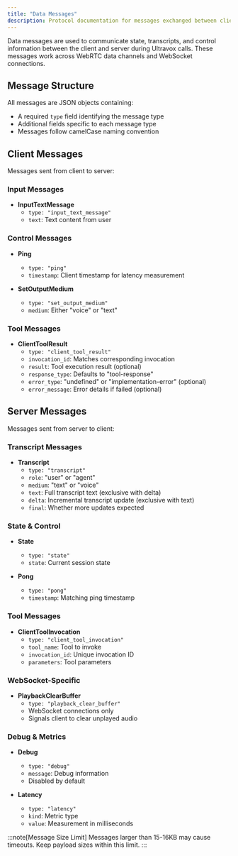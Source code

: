 ```yaml
---
title: "Data Messages"
description: Protocol documentation for messages exchanged between client and server during Ultravox calls.
---
```


Data messages are used to communicate state, transcripts, and control information between the client and server during Ultravox calls. These messages work across WebRTC data channels and WebSocket connections.

## Message Structure

All messages are JSON objects containing:
- A required `type` field identifying the message type
- Additional fields specific to each message type
- Messages follow camelCase naming convention

## Client Messages

Messages sent from client to server:

### Input Messages
- **InputTextMessage**
  - `type: "input_text_message"`
  - `text`: Text content from user

### Control Messages
- **Ping**
  - `type: "ping"` 
  - `timestamp`: Client timestamp for latency measurement

- **SetOutputMedium**
  - `type: "set_output_medium"`
  - `medium`: Either "voice" or "text"

### Tool Messages
- **ClientToolResult**
  - `type: "client_tool_result"`
  - `invocation_id`: Matches corresponding invocation
  - `result`: Tool execution result (optional)
  - `response_type`: Defaults to "tool-response"
  - `error_type`: "undefined" or "implementation-error" (optional)
  - `error_message`: Error details if failed (optional)

## Server Messages

Messages sent from server to client:

### Transcript Messages
- **Transcript**
  - `type: "transcript"`
  - `role`: "user" or "agent"
  - `medium`: "text" or "voice" 
  - `text`: Full transcript text (exclusive with delta)
  - `delta`: Incremental transcript update (exclusive with text)
  - `final`: Whether more updates expected

### State & Control
- **State**
  - `type: "state"`
  - `state`: Current session state

- **Pong**
  - `type: "pong"`
  - `timestamp`: Matching ping timestamp

### Tool Messages
- **ClientToolInvocation**
  - `type: "client_tool_invocation"`
  - `tool_name`: Tool to invoke
  - `invocation_id`: Unique invocation ID
  - `parameters`: Tool parameters

### WebSocket-Specific
- **PlaybackClearBuffer**
  - `type: "playback_clear_buffer"`
  - WebSocket connections only
  - Signals client to clear unplayed audio

### Debug & Metrics
- **Debug**
  - `type: "debug"`
  - `message`: Debug information
  - Disabled by default

- **Latency**
  - `type: "latency"`
  - `kind`: Metric type
  - `value`: Measurement in milliseconds

:::note[Message Size Limit]
Messages larger than 15-16KB may cause timeouts. Keep payload sizes within this limit.
:::
